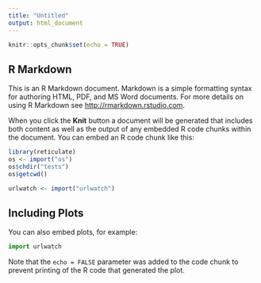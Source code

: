 ```yaml
---
title: "Untitled"
output: html_document
---
```


```r
knitr::opts_chunk$set(echo = TRUE)
```

## R Markdown

This is an R Markdown document. Markdown is a simple formatting syntax for authoring HTML, PDF, and MS Word documents. For more details on using R Markdown see <http://rmarkdown.rstudio.com>.

When you click the **Knit** button a document will be generated that includes both content as well as the output of any embedded R code chunks within the document. You can embed an R code chunk like this:

```r
library(reticulate)
os <- import("os")
os$chdir("tests")
os$getcwd()

urlwatch <- import("urlwatch")
```

## Including Plots

You can also embed plots, for example:

```python
import urlwatch
```

Note that the `echo = FALSE` parameter was added to the code chunk to prevent printing of the R code that generated the plot.

